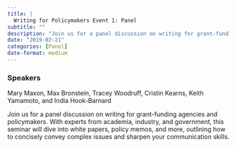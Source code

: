 ```yaml
---
title: |
  Writing for Policymakers Event 1: Panel
subtitle: ""
description: "Join us for a panel discussion on writing for grant-funding agencies and policymakers. "
date: "2019-02-21"
categories: [Panel]
date-format: medium 
---
```


### Speakers  
Mary Maxon, Max Bronstein, Tracey Woodruff, Cristin Kearns, Keith Yamamoto, and India Hook-Barnard

Join us for a panel discussion on writing for grant-funding agencies and policymakers. With experts from academia, industry, and government, this seminar will dive into white papers, policy memos, and more, outlining how to concisely convey complex issues and sharpen your communication skills.

